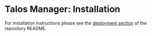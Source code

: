 # Talos Manager: Installation

For installation instructions please see the [deployment section](https://github.com/reclaim-the-stack/talos-manager#deploying) of the repository README.
